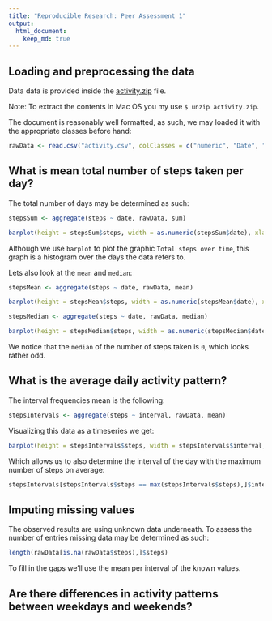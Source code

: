 ```yaml
---
title: "Reproducible Research: Peer Assessment 1"
output: 
  html_document:
    keep_md: true
---
```



## Loading and preprocessing the data

Data data is provided inside the [activity.zip](activity.zip) file.

Note: To extract the contents in Mac OS you my use `$ unzip activity.zip`.

The document is reasonably well formatted, as such, we may loaded it with the appropriate classes before hand:

```r
rawData <- read.csv("activity.csv", colClasses = c("numeric", "Date", "numeric"))
```

## What is mean total number of steps taken per day?

The total number of days may be determined as such:

```r
stepsSum <- aggregate(steps ~ date, rawData, sum)
```

```r
barplot(height = stepsSum$steps, width = as.numeric(stepsSum$date), xlab = "Days", ylab = "Total steps", main = "Total steps over time")
```

Although we use `barplot` to plot the graphic `Total steps over time`, this graph is a histogram over the days the data refers to.

Lets also look at the `mean` and `median`:

```r
stepsMean <- aggregate(steps ~ date, rawData, mean)
```

```r
barplot(height = stepsMean$steps, width = as.numeric(stepsMean$date), xlab = "Days", ylab = "Mean steps", main = "Mean steps over time")
```

```r
stepsMedian <- aggregate(steps ~ date, rawData, median)
```
```r
barplot(height = stepsMedian$steps, width = as.numeric(stepsMedian$date), xlab = "Days", ylab = "Median steps", main = "Median steps over time")
```

We notice that the `median` of the number of steps taken is `0`, which looks rather odd.

## What is the average daily activity pattern?

The interval frequencies mean is the following:

```r
stepsIntervals <- aggregate(steps ~ interval, rawData, mean)
```

Visualizing this data as a timeseries we get:

```r
barplot(height = stepsIntervals$steps, width = stepsIntervals$interval, xlab = "Interval", ylab = "Mean steps")
```

Which allows us to also determine the interval of the day with the maximum number of steps on average:

```r
stepsIntervals[stepsIntervals$steps == max(stepsIntervals$steps),]$interval
```

## Imputing missing values

The observed results are using unknown data underneath. To assess the number of entries missing data may be determined as such:

```r
length(rawData[is.na(rawData$steps),]$steps)
```

To fill in the gaps we'll use the mean per interval of the known values.

## Are there differences in activity patterns between weekdays and weekends?
